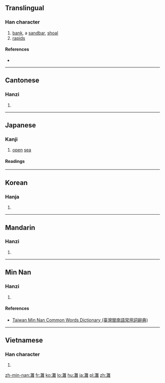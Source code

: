 {{also|滩}}
==Translingual==

===Han character===
{{Han char|rn=85|rad=水|as=19|sn=22|four=30114|canj=ETOG|ids=⿰氵難}}

# [[bank]], a [[sandbar]], [[shoal]]
# [[rapids]]

====References====
* {{Han ref|kx=0663.220|dkj=18784|dj=1072.140|hdz=31794.040|uh=7058|ud=28760|bh=C579|bd=50553}}

----

==Cantonese==

===Hanzi===
{{yue-hanzi|jyut=[[taan1]], [[taan5]]|y=taan1, taan5|sim=滩}}

# {{defn|lang=yue|sort=水19}}

----

==Japanese==

===Kanji===
{{ja-kanji|grade=|rs=水19}}

# [[open]] [[sea]]

====Readings====
{{ja-readings
|goon=[[たん]] (tan)
|kanon=[[たん]] (tan)
|kanyoon=[[だん]] (dan)
|kun=[[せ]] (se), [[なだ]] (nada)
|nanori=[[だな]] (dana), [[なん]] (nan)
}}

----

==Korean==

===Hanja===
{{ko-hanja|hangeul=탄|eumhun=|rv=tan|mr=t'an|y=than}}

# {{defn|lang=ko|sort=水19}}

----

==Mandarin==

===Hanzi===
{{cmn-hanzi|sim=滩|pin=[[tān]] ([[tan1]])|wg=t'an<sup>1</sup>}}

# {{defn|lang=cmn|sort=水19}}

----

==Min Nan==

===Hanzi===
{{nan-hanzi|tlpa=thuann (thuann<sup>1</sup>), than (than<sup>1</sup>)}}

# {{defn|lang=nan|sort=水19}}

====References====
*[http://twblg.dict.edu.tw/holodict_new/result_detail.jsp?n_no=13246&curpage=1&sample=%E7%81%98&radiobutton=1&querytarget=1&limit=20&pagenum=1&rowcount=2 Taiwan Min Nan Common Words Dictionary (臺灣閩南語常用詞辭典)]

----

==Vietnamese==

===Han character===
{{vi-hantu|[[than]]|rs=水19}}

# {{defn|lang=vi|sort=水19}}

[[zh-min-nan:灘]]
[[fr:灘]]
[[ko:灘]]
[[lo:灘]]
[[hu:灘]]
[[ja:灘]]
[[pl:灘]]
[[zh:灘]]